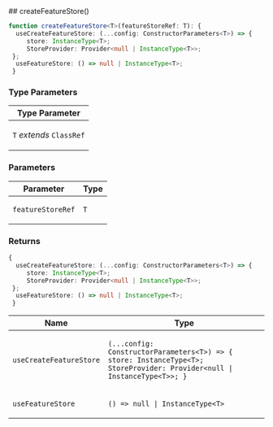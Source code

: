 
[//]: # (Do not edit directly)
[//]: # (Generated by the Cocokits TypeDoc custom theme)



<Meta title='Utils/Feature Store'/>
<MdxPage breadcrumb='Utils' title='Feature Store' tocItems={tocItems} hideThemeSwitcher={true}>
<div>
</div><div id="selection_createfeaturestore">
## createFeatureStore()

```ts
function createFeatureStore<T>(featureStoreRef: T): {
  useCreateFeatureStore: (...config: ConstructorParameters<T>) => {
     store: InstanceType<T>;
     StoreProvider: Provider<null | InstanceType<T>>;
 };
  useFeatureStore: () => null | InstanceType<T>;
 }
```

### Type Parameters

<div class="arg-type-table-wrapper">
<table class="arg-type-table arg-type-table--full-width">
<thead>
<tr>
<th>Type Parameter</th>
</tr>
</thead>
<tbody>
<tr>
<td>

`T` *extends* `ClassRef`

</td>
</tr>
</tbody>
</table>
</div>

### Parameters

<div class="arg-type-table-wrapper">
<table class="arg-type-table arg-type-table--full-width">
<thead>
<tr>
<th>Parameter</th>
<th>Type</th>
</tr>
</thead>
<tbody>
<tr>
<td>

`featureStoreRef`

</td>
<td>

`T`

</td>
</tr>
</tbody>
</table>
</div>

### Returns

```ts
{
  useCreateFeatureStore: (...config: ConstructorParameters<T>) => {
     store: InstanceType<T>;
     StoreProvider: Provider<null | InstanceType<T>>;
 };
  useFeatureStore: () => null | InstanceType<T>;
 }
```

<div class="arg-type-table-wrapper">
<table class="arg-type-table arg-type-table--full-width">
<thead>
<tr>
<th>Name</th>
<th>Type</th>
</tr>
</thead>
<tbody>
<tr>
<td>

`useCreateFeatureStore`

</td>
<td>

`(...config: ConstructorParameters<T>) => {
  store: InstanceType<T>;
  StoreProvider: Provider<null | InstanceType<T>>;
 }`

</td>
</tr>
<tr>
<td>

`useFeatureStore`

</td>
<td>

`() => null | InstanceType<T>`

</td>
</tr>
</tbody>
</table>
</div>

</div>
</MdxPage>
